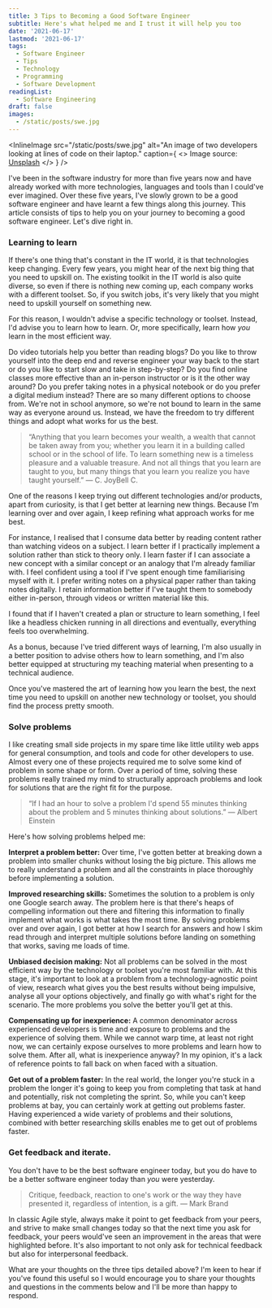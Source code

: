 ```yaml
---
title: 3 Tips to Becoming a Good Software Engineer
subtitle: Here's what helped me and I trust it will help you too
date: '2021-06-17'
lastmod: '2021-06-17'
tags:
  - Software Engineer
  - Tips
  - Technology
  - Programming
  - Software Development
readingList:
  - Software Engineering
draft: false
images:
  - /static/posts/swe.jpg
---
```


<InlineImage
  src="/static/posts/swe.jpg"
  alt="An image of two developers looking at lines of code on their laptop."
  caption={
    <>
      Image source: <a href="https://unsplash.com/photos/ofeO3-rfaAo">Unsplash</a>
    </>
  }
/>

I've been in the software industry for more than five years now and have already worked with more technologies, languages and tools than I could've ever imagined. Over these five years, I've slowly grown to be a good software engineer and have learnt a few things along this journey. This article consists of tips to help you on your journey to becoming a good software engineer. Let's dive right in.

### Learning to learn

If there's one thing that's constant in the IT world, it is that technologies keep changing. Every few years, you might hear of the next big thing that you need to upskill on. The existing toolkit in the IT world is also quite diverse, so even if there is nothing new coming up, each company works with a different toolset. So, if you switch jobs, it's very likely that you might need to upskill yourself on something new.

For this reason, I wouldn't advise a specific technology or toolset. Instead, I'd advise you to learn how to learn. Or, more specifically, learn how _you_ learn in the most efficient way.

Do video tutorials help you better than reading blogs? Do you like to throw yourself into the deep end and reverse engineer your way back to the start or do you like to start slow and take in step-by-step? Do you find online classes more effective than an in-person instructor or is it the other way around? Do you prefer taking notes in a physical notebook or do you prefer a digital medium instead? There are so many different options to choose from. We're not in school anymore, so we're not bound to learn in the same way as everyone around us. Instead, we have the freedom to try different things and adopt what works for us the best.

> “Anything that you learn becomes your wealth, a wealth that cannot be taken away from you; whether you learn it in a building called school or in the school of life. To learn something new is a timeless pleasure and a valuable treasure. And not all things that you learn are taught to you, but many things that you learn you realize you have taught yourself.” ― C. JoyBell C.

One of the reasons I keep trying out different technologies and/or products, apart from curiosity, is that I get better at learning new things. Because I'm learning over and over again, I keep refining what approach works for me best.

For instance, I realised that I consume data better by reading content rather than watching videos on a subject. I learn better if I practically implement a solution rather than stick to theory only. I learn faster if I can associate a new concept with a similar concept or an analogy that I'm already familiar with. I feel confident using a tool if I've spent enough time familiarising myself with it. I prefer writing notes on a physical paper rather than taking notes digitally. I retain information better if I've taught them to somebody either in-person, through videos or written material like this.

I found that if I haven't created a plan or structure to learn something, I feel like a headless chicken running in all directions and eventually, everything feels too overwhelming.

As a bonus, because I've tried different ways of learning, I'm also usually in a better position to advise others how to learn something, and I'm also better equipped at structuring my teaching material when presenting to a technical audience.

Once you've mastered the art of learning how you learn the best, the next time you need to upskill on another new technology or toolset, you should find the process pretty smooth.

### Solve problems

I like creating small side projects in my spare time like little utility web apps for general consumption, and tools and code for other developers to use. Almost every one of these projects required me to solve some kind of problem in some shape or form. Over a period of time, solving these problems really trained my mind to structurally approach problems and look for solutions that are the right fit for the purpose.

> “If I had an hour to solve a problem I'd spend 55 minutes thinking about the problem and 5 minutes thinking about solutions.” ― Albert Einstein

Here's how solving problems helped me:

**Interpret a problem better:** Over time, I've gotten better at breaking down a problem into smaller chunks without losing the big picture. This allows me to really understand a problem and all the constraints in place thoroughly before implementing a solution.

**Improved researching skills:** Sometimes the solution to a problem is only one Google search away. The problem here is that there's heaps of compelling information out there and filtering this information to finally implement what works is what takes the most time. By solving problems over and over again, I got better at how I search for answers and how I skim read through and interpret multiple solutions before landing on something that works, saving me loads of time.

**Unbiased decision making:** Not all problems can be solved in the most efficient way by the technology or toolset you're most familiar with. At this stage, it's important to look at a problem from a technology-agnostic point of view, research what gives you the best results without being impulsive, analyse all your options objectively, and finally go with what's right for the scenario. The more problems you solve the better you'll get at this.

**Compensating up for inexperience:** A common denominator across experienced developers is time and exposure to problems and the experience of solving them. While we cannot warp time, at least not right now, we can certainly expose ourselves to more problems and learn how to solve them. After all, what is inexperience anyway? In my opinion, it's a lack of reference points to fall back on when faced with a situation.

**Get out of a problem faster:** In the real world, the longer you're stuck in a problem the longer it's going to keep you from completing that task at hand and potentially, risk not completing the sprint. So, while you can't keep problems at bay, you can certainly work at getting out problems faster. Having experienced a wide variety of problems and their solutions, combined with better researching skills enables me to get out of problems faster.

### Get feedback and iterate.

You don't have to be the best software engineer today, but you do have to be a better software engineer today than _you_ were yesterday.

> Critique, feedback, reaction to one's work or the way they have presented it, regardless of intention, is a gift. — Mark Brand

In classic Agile style, always make it point to get feedback from your peers, and strive to make small changes today so that the next time you ask for feedback, your peers would've seen an improvement in the areas that were highlighted before. It's also important to not only ask for technical feedback but also for interpersonal feedback.

What are your thoughts on the three tips detailed above? I'm keen to hear if you've found this useful so I would encourage you to share your thoughts and questions in the comments below and I'll be more than happy to respond.
